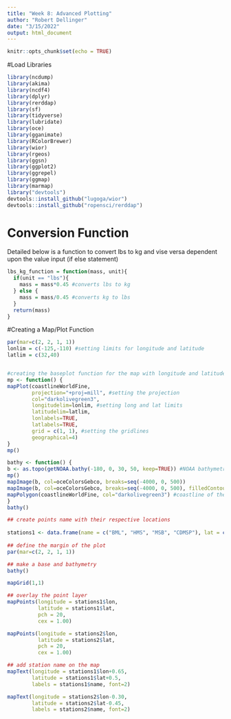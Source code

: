 ```yaml
---
title: "Week 8: Advanced Plotting"
author: "Robert Dellinger"
date: "3/15/2022"
output: html_document
---
```


```r
knitr::opts_chunk$set(echo = TRUE)
```

#Load Libraries 
```r
library(ncdump)
library(akima)
library(ncdf4)
library(dplyr)
library(rerddap)
library(sf)
library(tidyverse)
library(lubridate)
library(oce)
library(gganimate)
library(RColorBrewer)
library(wior)
library(rgeos)
library(ggsn)
library(ggplot2)
library(ggrepel)
library(ggmap)
library(marmap)
library("devtools")
devtools::install_github("lugoga/wior")
devtools::install_github("ropensci/rerddap")
```


# Conversion Function 
Detailed below is a function to convert lbs to kg and vise versa dependent upon the value input (if else statement)

```r

lbs_kg_function = function(mass, unit){ 
  if(unit == "lbs"){
    mass = mass*0.45 #converts lbs to kg
  } else {
    mass = mass/0.45 #converts kg to lbs
  }
  return(mass)
}

```


#Creating a Map/Plot Function 

```r


par(mar=c(2, 2, 1, 1))
lonlim = c(-125,-110) #setting limits for longitude and latitude 
latlim = c(32,40) 


#creating the baseplot function for the map with longitude and latitude 
mp <- function() {
mapPlot(coastlineWorldFine, 
        projection="+proj=mill", #setting the projection
        col="darkolivegreen3", 
        longitudelim=lonlim, #setting long and lat limits
        latitudelim=latlim,
        lonlabels=TRUE,
        latlabels=TRUE,
        grid = c(1, 1), #setting the gridlines
        geographical=4)
}
mp()

bathy <- function() {
b <- as.topo(getNOAA.bathy(-180, 0, 30, 50, keep=TRUE)) #NOAA bathymetry data 
mp()
mapImage(b, col=oceColorsGebco, breaks=seq(-4000, 0, 500))
mapImage(b, col=oceColorsGebco, breaks=seq(-4000, 0, 500), filledContour = TRUE) #setting the colors
mapPolygon(coastlineWorldFine, col="darkolivegreen3") #coastline of the world filled green
}
bathy()

## create points name with their respective locations
  
stations1 <- data.frame(name = c("BML", "HMS", "MSB", "CDMSP"), lat = c(38.33, 36.62, 34.36, 33.59), lon = c(-123.05, -121.90, -119.44, -117.87))
  
## define the margin of the plot
par(mar=c(2, 2, 1, 1))

## make a base and bathymetry
bathy()

mapGrid(1,1)

## overlay the point layer
mapPoints(longitude = stations1$lon,
          latitude = stations1$lat, 
          pch = 20, 
          cex = 1.00)

mapPoints(longitude = stations2$lon,
          latitude = stations2$lat, 
          pch = 20, 
          cex = 1.00)

## add station name on the map
mapText(longitude = stations1$lon+0.65,
        latitude = stations1$lat+0.5,
        labels = stations1$name, font=2)

mapText(longitude = stations2$lon-0.30,
        latitude = stations2$lat-0.45,
        labels = stations2$name, font=2)

```

